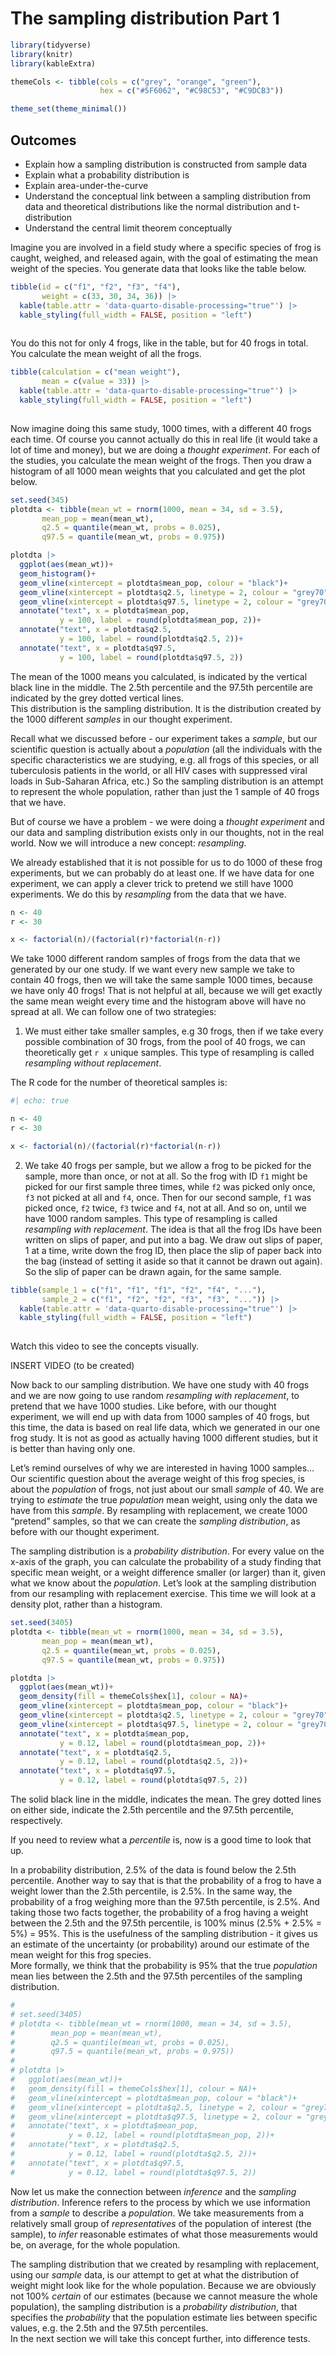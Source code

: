 # The sampling distribution Part 1

```r
library(tidyverse)
library(knitr)
library(kableExtra)

themeCols <- tibble(cols = c("grey", "orange", "green"),
                    hex = c("#5F6062", "#C98C53", "#C9DCB3"))

theme_set(theme_minimal())

```

::: {.callout-tip collapse="false" appearance="simple"}
## Outcomes

  * Explain how a sampling distribution is constructed from sample data  
  * Explain what a probability distribution is  
  * Explain area-under-the-curve  
  * Understand the conceptual link between a sampling distribution from data and theoretical distributions like the normal distribution and t-distribution  
  * Understand the central limit theorem conceptually  

:::

Imagine you are involved in a field study where a specific species of frog is caught, weighed, and released again, with the goal of estimating the mean weight of the species.  You generate data that looks like the table below. 


```r

tibble(id = c("f1", "f2", "f3", "f4"),
       weight = c(33, 30, 34, 36)) |> 
  kable(table.attr = 'data-quarto-disable-processing="true"') |>
  kable_styling(full_width = FALSE, position = "left")
  
```

You do this not for only 4 frogs, like in the table, but for 40 frogs in total.  You calculate the mean weight of all the frogs.

```r

tibble(calculation = c("mean weight"),
       mean = c(value = 33)) |> 
  kable(table.attr = 'data-quarto-disable-processing="true"') |>
  kable_styling(full_width = FALSE, position = "left")
  

```

Now imagine doing this same study, 1000 times, with a different 40 frogs each time.  Of course you cannot actually do this in real life (it would take a lot of time and money), but we are doing a *thought experiment*.  For each of the studies, you calculate the mean weight of the frogs.  Then you draw a histogram of all 1000 mean weights that you calculated and get the plot below.


```r
set.seed(345)
plotdta <- tibble(mean_wt = rnorm(1000, mean = 34, sd = 3.5),
       mean_pop = mean(mean_wt),
       q2.5 = quantile(mean_wt, probs = 0.025),
       q97.5 = quantile(mean_wt, probs = 0.975)) 

plotdta |> 
  ggplot(aes(mean_wt))+
  geom_histogram()+
  geom_vline(xintercept = plotdta$mean_pop, colour = "black")+
  geom_vline(xintercept = plotdta$q2.5, linetype = 2, colour = "grey70")+
  geom_vline(xintercept = plotdta$q97.5, linetype = 2, colour = "grey70")+
  annotate("text", x = plotdta$mean_pop, 
           y = 100, label = round(plotdta$mean_pop, 2))+
  annotate("text", x = plotdta$q2.5, 
           y = 100, label = round(plotdta$q2.5, 2))+
  annotate("text", x = plotdta$q97.5, 
           y = 100, label = round(plotdta$q97.5, 2))


```
The mean of the 1000 means you calculated, is indicated by the vertical black line in the middle.  The 2.5th percentile and the 97.5th percentile are indicated by the grey dotted vertical lines.   
This distribution is the sampling distribution.  It is the distribution created by the 1000 different *samples* in our thought experiment.  

Recall what we discussed before - our experiment takes a *sample*, but our scientific question is actually about a *population* (all the individuals with the specific characteristics we are studying, e.g. all frogs of this species, or all tuberculosis patients in the world, or all HIV cases with suppressed viral loads in Sub-Saharan Africa, etc.)  So the sampling distribution is an attempt to represent the whole population, rather than just the 1 sample of 40 frogs that we have.  

But of course we have a problem - we were doing a *thought experiment* and our data and sampling distribution exists only in our thoughts, not in the real world.  Now we will introduce a new concept:  *resampling*.  

We already established that it is not possible for us to do 1000 of these frog experiments, but we can probably do at least one. If we have data for one experiment, we can apply a clever trick to pretend we still have 1000 experiments.  We do this by *resampling* from the data that we have.  

```r

n <- 40
r <- 30

x <- factorial(n)/(factorial(r)*factorial(n-r))

```

We take 1000 different random samples of frogs from the data that we generated by our one study.  If we want every new sample we take to contain 40 frogs, then we will take the same sample 1000 times, because we have only 40 frogs!  That is not helpful at all, because we will get exactly the same mean weight every time and the histogram above will have no spread at all.  We can follow one of two strategies:  

  1.  We must either take smaller samples, e.g 30 frogs, then if we take every possible combination of 30 frogs, from the pool of 40 frogs, we can theoretically get `r x` unique samples.  This type of resampling is called *resampling without replacement*.
  
::: {.column-margin}

The R code for the number of theoretical samples is:  

```r
#| echo: true

n <- 40
r <- 30

x <- factorial(n)/(factorial(r)*factorial(n-r))

```

:::

  2.  We take 40 frogs per sample, but we allow a frog to be picked for the sample, more than once, or not at all.  So the frog with ID `f1` might be picked for our first sample three times, while `f2` was picked only once, `f3` not picked at all and `f4`, once.  Then for our second sample, `f1` was picked once, `f2` twice, `f3` twice and `f4`, not at all.  And so on, until we have 1000 random samples.  This type of resampling is called *resampling with replacement*.  The idea is that all the frog IDs have been written on slips of paper, and put into a bag.  We draw out slips of paper, 1 at a time, write down the frog ID, then place the slip of paper back into the bag (instead of setting it aside so that it cannot be drawn out again). So the slip of paper can be drawn again, for the same sample.   
  
```r

tibble(sample_1 = c("f1", "f1", "f1", "f2", "f4", "..."),
       sample_2 = c("f1", "f2", "f2", "f3", "f3", "...")) |> 
  kable(table.attr = 'data-quarto-disable-processing="true"') |>
  kable_styling(full_width = FALSE, position = "left")
 


```
  
Watch this video to see the concepts visually. 

INSERT VIDEO (to be created)

Now back to our sampling distribution.  We have one study with 40 frogs and we are now going to use random *resampling with replacement*, to pretend that we have 1000 studies.  Like before, with our thought experiment, we will end up with data from 1000 samples of 40 frogs, but this time, the data is based on real life data, which we generated in our one frog study.  It is not as good as actually having 1000 different studies, but it is better than having only one.  

Let's remind ourselves of why we are interested in having 1000 samples... Our scientific question about the average weight of this frog species, is about the *population* of frogs, not just about our small *sample* of 40.  We are trying to *estimate* the true *population* mean weight, using only the data we have from this *sample*.  By resampling with replacement, we create 1000 "pretend" samples, so that we can create the *sampling distribution*, as before with our thought experiment.  

The sampling distribution is a *probability distribution*.  For every value on the x-axis of the graph, you can calculate the probability of a study finding that specific mean weight, or a weight difference smaller (or larger) than it, given what we know about the *population*.  Let's look at the sampling distribution from our resampling with replacement exercise. This time we will look at a density plot, rather than a histogram.  

```r

set.seed(3405)
plotdta <- tibble(mean_wt = rnorm(1000, mean = 34, sd = 3.5),
       mean_pop = mean(mean_wt),
       q2.5 = quantile(mean_wt, probs = 0.025),
       q97.5 = quantile(mean_wt, probs = 0.975)) 

plotdta |> 
  ggplot(aes(mean_wt))+
  geom_density(fill = themeCols$hex[1], colour = NA)+
  geom_vline(xintercept = plotdta$mean_pop, colour = "black")+
  geom_vline(xintercept = plotdta$q2.5, linetype = 2, colour = "grey70")+
  geom_vline(xintercept = plotdta$q97.5, linetype = 2, colour = "grey70")+
  annotate("text", x = plotdta$mean_pop, 
           y = 0.12, label = round(plotdta$mean_pop, 2))+
  annotate("text", x = plotdta$q2.5, 
           y = 0.12, label = round(plotdta$q2.5, 2))+
  annotate("text", x = plotdta$q97.5, 
           y = 0.12, label = round(plotdta$q97.5, 2))


```

The solid black line in the middle, indicates the mean.  The grey dotted lines on either side, indicate the 2.5th percentile and the 97.5th percentile, respectively.  

::: {.column-margin}

If you need to review what a *percentile* is, now is a good time to look that up.  

:::

In a probability distribution, 2.5% of the data is found below the 2.5th percentile.  Another way to say that is that the probability of a frog to have a weight lower than the 2.5th percentile, is 2.5%.  In the same way, the probability of a frog weighing more than the 97.5th percentile, is 2.5%.  And taking those two facts together, the probability of a frog having a weight between the 2.5th and the 97.5th percentile, is 100% minus (2.5% + 2.5% = 5%) = 95%.  This is the usefulness of the sampling distribution - it gives us an estimate of the uncertainty (or probability) around our estimate of the mean weight for this frog species.   
More formally, we think that the probability is 95% that the true *population* mean lies between the 2.5th and the 97.5th percentiles of the sampling distribution.  

```r
# 
# set.seed(3405)
# plotdta <- tibble(mean_wt = rnorm(1000, mean = 34, sd = 3.5),
#        mean_pop = mean(mean_wt),
#        q2.5 = quantile(mean_wt, probs = 0.025),
#        q97.5 = quantile(mean_wt, probs = 0.975)) 
# 
# plotdta |> 
#   ggplot(aes(mean_wt))+
#   geom_density(fill = themeCols$hex[1], colour = NA)+
#   geom_vline(xintercept = plotdta$mean_pop, colour = "black")+
#   geom_vline(xintercept = plotdta$q2.5, linetype = 2, colour = "grey70")+
#   geom_vline(xintercept = plotdta$q97.5, linetype = 2, colour = "grey70")+
#   annotate("text", x = plotdta$mean_pop, 
#            y = 0.12, label = round(plotdta$mean_pop, 2))+
#   annotate("text", x = plotdta$q2.5, 
#            y = 0.12, label = round(plotdta$q2.5, 2))+
#   annotate("text", x = plotdta$q97.5, 
#            y = 0.12, label = round(plotdta$q97.5, 2))


```

Now let us make the connection between *inference* and the *sampling distribution*.  Inference refers to the process by which we use information from a *sample* to describe a *population*.  We take measurements from a relatively small group of *representatives* of the population of interest (the sample), to *infer* reasonable estimates of what those measurements would be, on average, for the whole population.  

The sampling distribution that we created by resampling with replacement, using our *sample* data, is our attempt to get at what the distribution of weight might look like for the whole population.  Because we are obviously not 100% *certain* of our estimates (because we cannot measure the whole population), the sampling distribution is a *probability distribution*, that specifies the *probability* that the population estimate lies between specific values, e.g. the 2.5th and the 97.5th percentiles.  
In the next section we will take this concept further, into difference tests.  

